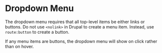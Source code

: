 
<Meta title="Components/Menu/Dropdown Menu/Documentation" />

# Dropdown Menu

The dropdown menu requires that all top-level items be either links
or buttons. Do not use `<nolink>` in Drupal to create a menu item. Instead,
use `route:button` to create a button.

If any menu items are buttons, the dropdown menu will show on click rather than
on hover.
